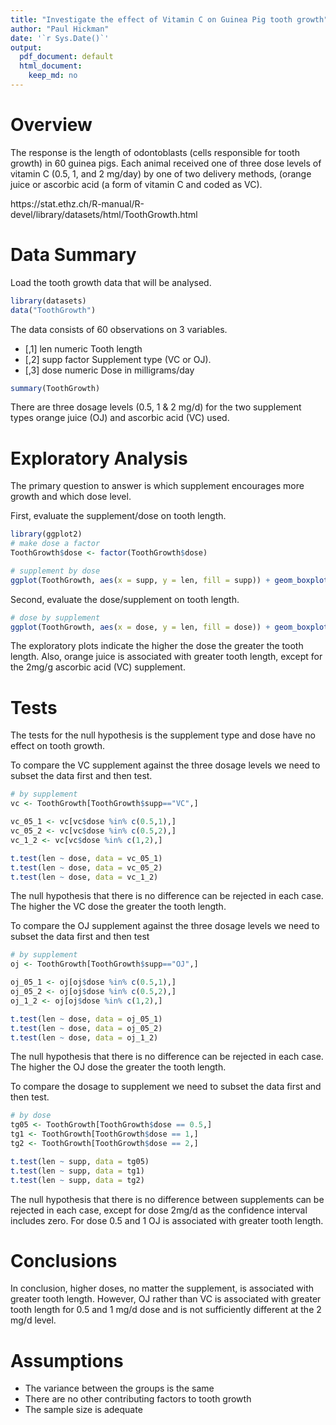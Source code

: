 ```yaml
---
title: "Investigate the effect of Vitamin C on Guinea Pig tooth growth"
author: "Paul Hickman"
date: '`r Sys.Date()`'
output:
  pdf_document: default
  html_document:
    keep_md: no
---
```


# Overview

The response is the length of odontoblasts (cells responsible for tooth growth) in 60 guinea pigs. Each animal received one of three dose levels of vitamin C (0.5, 1, and 2 mg/day) by one of two delivery methods, (orange juice or ascorbic acid (a form of vitamin C and coded as VC).

https://stat.ethz.ch/R-manual/R-devel/library/datasets/html/ToothGrowth.html

# Data Summary

Load the tooth growth data that will be analysed.

```r
library(datasets)
data("ToothGrowth")
```

The data consists of 60 observations on 3 variables.

* [,1]	len	numeric	Tooth length
* [,2]	supp	factor	Supplement type (VC or OJ).
* [,3]	dose	numeric	Dose in milligrams/day

```r
summary(ToothGrowth)
```

There are three dosage levels (0.5, 1 & 2 mg/d) for the two supplement types orange juice (OJ) and ascorbic acid (VC) used.

# Exploratory Analysis

The primary question to answer is which supplement encourages more growth and which dose level.

First, evaluate the supplement/dose on tooth length.

```r
library(ggplot2)
# make dose a factor
ToothGrowth$dose <- factor(ToothGrowth$dose)

# supplement by dose
ggplot(ToothGrowth, aes(x = supp, y = len, fill = supp)) + geom_boxplot() + facet_wrap(~dose) + xlab("Supplement") + ylab("Tooth Length") + ggtitle("Length by Supplement and Dose")
```

Second, evaluate the dose/supplement on tooth length.

```r
# dose by supplement
ggplot(ToothGrowth, aes(x = dose, y = len, fill = dose)) + geom_boxplot() + facet_grid(~supp) + xlab("Tooth Length") + ylab("Supplement") + ggtitle("Length by Dose and Supplement")
```

The exploratory plots indicate the higher the dose the greater the tooth length.  Also, orange juice is associated with greater tooth length, except for the 2mg/g ascorbic acid (VC) supplement.

# Tests

The tests for the null hypothesis is the supplement type and dose have no effect on tooth growth.

To compare the VC supplement against the three dosage levels we need to subset the data first and then test.

```r
# by supplement
vc <- ToothGrowth[ToothGrowth$supp=="VC",]

vc_05_1 <- vc[vc$dose %in% c(0.5,1),]
vc_05_2 <- vc[vc$dose %in% c(0.5,2),]
vc_1_2 <- vc[vc$dose %in% c(1,2),]

t.test(len ~ dose, data = vc_05_1)
t.test(len ~ dose, data = vc_05_2)
t.test(len ~ dose, data = vc_1_2)
```

The null hypothesis that there is no difference can be rejected in each case.  The higher the VC dose the greater the tooth length.

To compare the OJ supplement against the three dosage levels we need to subset the data first and then test

```r
# by supplement
oj <- ToothGrowth[ToothGrowth$supp=="OJ",]

oj_05_1 <- oj[oj$dose %in% c(0.5,1),]
oj_05_2 <- oj[oj$dose %in% c(0.5,2),]
oj_1_2 <- oj[oj$dose %in% c(1,2),]

t.test(len ~ dose, data = oj_05_1)
t.test(len ~ dose, data = oj_05_2)
t.test(len ~ dose, data = oj_1_2)
```

The null hypothesis that there is no difference can be rejected in each case.  The higher the OJ dose the greater the tooth length.

To compare the dosage to supplement we need to subset the data first and then test.

```r
# by dose
tg05 <- ToothGrowth[ToothGrowth$dose == 0.5,]
tg1 <- ToothGrowth[ToothGrowth$dose == 1,]
tg2 <- ToothGrowth[ToothGrowth$dose == 2,]

t.test(len ~ supp, data = tg05)
t.test(len ~ supp, data = tg1)
t.test(len ~ supp, data = tg2)
```

The null hypothesis that there is no difference between supplements can be rejected in each case, except for dose 2mg/d as the confidence interval includes zero.  For dose 0.5 and 1 OJ is associated with greater tooth length.

# Conclusions

In conclusion, higher doses, no matter the supplement, is associated with greater tooth length.  However, OJ rather than VC is associated with greater tooth length for 0.5 and 1 mg/d dose and is not sufficiently different at the 2 mg/d level.

# Assumptions

* The variance between the groups is the same
* There are no other contributing factors to tooth growth
* The sample size is adequate